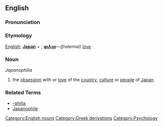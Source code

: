 ==English==

===Pronunciation===
{{substub}}

===Etymology===
[[English]]; '''[[Japan]]''' + {{Gr.}}; '''[[φιλια]]'''&mdash;''(fraternal) [[love]]''

===Noun===
''Japanophilia''

# the [[obsession]] with or [[love]] of the [[country]], [[culture]] or [[people]] of [[Japan]]

===Related Terms===
* [[-philia]]
* [[Japanophile]]
{{substub}}

[[Category:English nouns]]
[[Category:Greek derivations]]
[[Category:Psychology]]